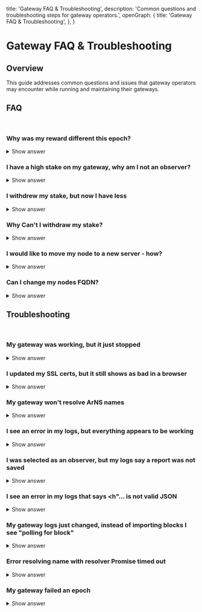   title: 'Gateway FAQ & Troubleshooting',
  description: 'Common questions and troubleshooting steps for gateway operators.',
  openGraph: {
    title: 'Gateway FAQ & Troubleshooting',
  },
}


# Gateway FAQ & Troubleshooting

## Overview

This guide addresses common questions and issues that gateway operators may encounter while running and maintaining their gateways.

## FAQ

&nbsp;

### Why was my reward different this epoch?

<details>

  <summary>Show answer</summary>

  - Gateway protocol rewards are calculated as 0.1% of the protocol balance (0.05% after August 2025) split between all gateways in the network. A change in the protocol balance or the number of gateways in the network between epochs will result in the reward for an individual gateway changing. 

  - The Observer rewards are separate from protocol rewards, and if your gateway is selected as an observer for an epoch, assuming it performs its duties well, it will receive additional rewards
</details>

### I have a high stake on my gateway, why am I not an observer?

<details>

  <summary>Show answer</summary>

  The observer selection process uses a weighted random selection method that considers multiple factors beyond just stake:

  - **Stake Weight (SW)**: Ratio of your total staked ARIO tokens (including delegated stake) to the network minimum
  - **Tenure Weight (TW)**: How long your gateway has been part of the network (capped at 4 after 2 years)
  - **Gateway Performance Ratio Weight (GPRW)**: Ratio of epochs where you correctly resolved names vs total participation
  - **Observer Performance Ratio Weight (OPRW)**: Ratio of epochs where you successfully submitted reports vs total observer periods

  A composite weight (CW) is calculated as: CW = SW × TW × GPRW × OPRW

  Up to 50 gateways are chosen as observers per epoch. If there are more than 50 gateways, selection is randomized based on these normalized weights. Even with a high stake, other factors like performance and tenure affect your chances of being selected.
</details>

### I withdrew my stake, but now I have less

<details>

  <summary>Show answer</summary>

  - There is a 90 day locking period when withdrawing stake, either from delegated stake or operator stake on your gateway. This locking period can be skipped, for a fee. The fee starts at 50% of the withdrawal amount, and goes down over time. If you selected instant withdrawal, you paid the fee to skip the locking period.
</details>

### Why Can't I withdraw my stake?

<details>

  <summary>Show answer</summary>

  - The minimum operator stake for gateways (10,000 ARIO) cannot be instantly withdrawn, it is subject to the full 90 day locking period, and withdrawal can only be started by removing your gateway from the network.
</details>

### I would like to move my node to a new server - how?

<details>

  <summary>Show answer</summary>

  - If possible, leave your original server running while you prepare the new one
  - Set up the new server following the same steps you used to set up the original server
    - This includes setting up SSL certificates for the new server
  - You must use the same gateway wallet when setting up the new server
  - The observer wallet may be changed at any point, but requires extra steps. It is recommended you use the original observer wallet as well
  - Once the new server is set up, change your DNS A records to point at the new server
  - After your DNS records are set and you have verified your gateway is operating correctly, shut down the original server
  - No changes need to be made in the network contract or on ar://gateways
</details>

### Can I change my nodes FQDN?

<details>

  <summary>Show answer</summary>

  - Yes
  - Configure your new domain to point at your gateway, including setting up SSL certificates
  - Update your NGINX (or other reverse proxy) server to recognize the new domain. This usually requires a restart of NGINX
  - Update the `ARNS_ROOT_HOST` variable in your `.env` and restart the gateway
  - Using ar://gateways, update your gateway settings to change the FQDN in the contract
  - Your gateway is now using the new domain name for normal operation.
</details>

## Troubleshooting

&nbsp;

### My gateway was working, but it just stopped

<details>

  <summary>Show answer</summary>

  - Visit your gateway in a browser and see if your SSL certs are expired. This is the most common issue causing sudden stops in proper operation.
</details>

### I updated my SSL certs, but it still shows as bad in a browser

<details>

  <summary>Show answer</summary>

  - Try restarting nginx, it sometimes has trouble looking at the new certs without a restart.
</details>

### My gateway won't resolve ArNS names

<details>

  <summary>Show answer</summary>
  
  - Make sure `ARNS_ROOT_HOST` is properly set in your `.env` file. Updating this requires restarting your gateway.
  - Make sure you have a DNS record set for `*.<your-gateway-domain>`. Since ArNS names are served as subdomains, you need to make sure all subdomains are pointed at your gateway.
  - If your gateway is attempting to resolve the name, but times out, it's most likely a CU issue.
</details>

### I see an error in my logs, but everything appears to be working

<details>

  <summary>Show answer</summary>
  
  - AR.IO gateways are very robust, they can handle temporary errors gracefully and not affect normal operation. You should only be concerned if the error is consistent or it is causing your gateway to not function properly.
</details>

### I was selected as an observer, but my logs say a report was not saved

<details>

  <summary>Show answer</summary>

  - Observers generate and submit their reports at specific times throughout the epoch. This is to ensure a healthy network throughout the entire epoch, not just at the start.
  - Your observer wallet must match the observer wallet associated with your gateway in the AR.IO contract. You can check this by navigating to your gateway in ar://gateways.
</details>

### I see an error in my logs that says &lt;h&quot;... is not valid JSON

<details>

  <summary>Show answer</summary>

  - This happens when a request to a CU fails, and your gateway receives an html failure message instead of the expected JSON response. This will normally clear up on its own after congestion on that CU dies down, but if it is persistent try switching to a different CU.
</details>

### My gateway logs just changed, instead of importing blocks I see "polling for block"

<details>

  <summary>Show answer</summary>

  - This is normal. It means you have reached the current Arweave block and need to wait for more before you can index them.
</details>

### Error resolving name with resolver Promise timed out

<details>

  <summary>Show answer</summary>

  - This is normal. If a gateway fails to resolve an arns name within 3 seconds, it will fall back to a trusted gateway (arweave.net by default) to help resolve the name.
</details>

### My gateway failed an epoch

<details>

  <summary>Show answer</summary>

  - There are many reasons a gateway could fail an epoch. Following these steps is usually enough to identify and correct the issue:
    - Try to visit your gateway in a browser and see if your SSL certs are bad
    - Try to resolve an ArNS name on your gateway. If it fails to resolve, check the console and your gateway logs for errors
    - Look at the observation reports that failed your gateway, they will list the reason for failure
</details>
